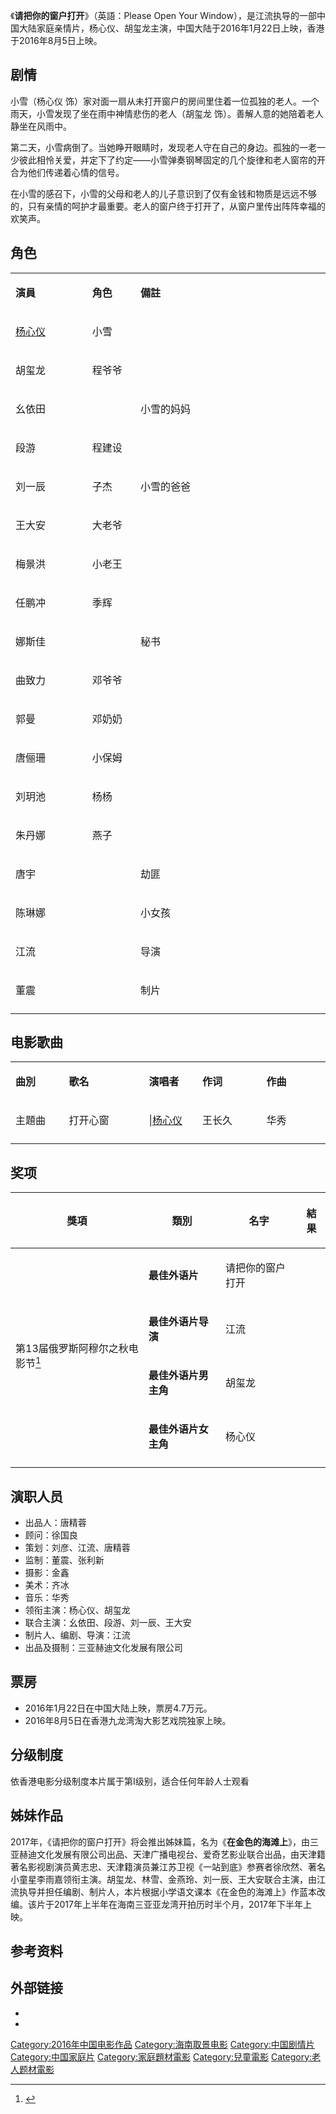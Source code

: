 {{Infobox Film
| name             = 请把你的窗户打开
| original_name    = Please Open Your Window
| image            = Please Open Your Window.jpg
| caption          = 电影海报
| director         = 江流
| producer         = 董震、张利新
| writer           = 江流
| starring         = [[杨心仪|杨心仪]]<br />胡玺龙<br />幺依田<br />段游<br />刘一辰
| music            = 华秀
| cinematography   = 金鑫
| editing          = 
| studio           = {{flagicon|CHN}} 三亚赫迪文化发展有限公司
| distributor      = {{flagicon|CHN}} 北京中外世纪影视文化传播有限公司<br />{{flagicon|HK}} 发行工作室<br />{{flagicon|HK}} 名威影业有限公司<br />{{flagicon|HK}} 镭射企业有限公司（DVD发行）
| released         = {{Film date|2016|1|22|中国大陆}}<br />{{Film date|2016|8|5|香港}}
| runtime          = 87分钟
| country          = {{中國大陸電影產地}}
| language         = {{flagicon|CHN}} [[普通話|普通話]]
| budget           = 
| gross            = 
| preceded_by     = 
| followed_by      =
| cn_name  = 
| tw_name  = 
| hk_name  = 
}}
《'''请把你的窗户打开'''》（英語：Please Open Your Window），是江流执导的一部中国大陆家庭亲情片，杨心仪、胡玺龙主演，中国大陆于2016年1月22日上映，香港于2016年8月5日上映。

== 剧情 ==
小雪（杨心仪 饰）家对面一扇从未打开窗户的房间里住着一位孤独的老人。一个雨天，小雪发现了坐在雨中神情悲伤的老人（胡玺龙 饰）。善解人意的她陪着老人静坐在风雨中。 

第二天，小雪病倒了。当她睁开眼睛时，发现老人守在自己的身边。孤独的一老一少彼此相怜关爱，并定下了约定——小雪弹奏钢琴固定的几个旋律和老人窗帘的开合为他们传递着心情的信号。 

在小雪的感召下，小雪的父母和老人的儿子意识到了仅有金钱和物质是远远不够的，只有亲情的呵护才最重要。老人的窗户终于打开了，从窗户里传出阵阵幸福的欢笑声。

== 角色 ==
{|class="wikitable" width="57%"
|- style="background:cornflowerblue; color:white" align=center
|style="width:2%"|'''演員'''||style="width:1%"|'''角色'''||style="width:6%"|'''備註'''
|-
| [[杨心仪|杨心仪]]||小雪||
|-
| 胡玺龙||程爷爷||
|-
| 幺依田 ||||小雪的妈妈
|-
| 段游 ||程建设||
|-
| 刘一辰 ||子杰||小雪的爸爸
|-
| 王大安||大老爷||
|-
| 梅景洪||小老王||
|-
| 任鹏冲 ||季辉||
|-
| 娜斯佳 ||||秘书
|-
| 曲致力 ||邓爷爷||
|-
| 郭曼||邓奶奶||
|-
| 唐俪珊||小保姆||
|-
| 刘玥池 ||杨杨||
|-
| 朱丹娜 ||燕子||
|-
| 唐宇 ||||劫匪
|-
| 陈琳娜 ||||小女孩
|-
| 江流 ||||导演
|-
| 董震 ||||制片
|-
|}

== 电影歌曲 ==
{|class="wikitable" style="text-align:center;width:80%"
|- style="width:100%; background:green; color:snow"
|style="width:10%"|'''曲別'''||style="width:15%"|'''歌名'''||style="width:10%"|'''演唱者'''||style="width:12%"|'''作词'''||style="width:12%"|'''作曲'''
|-
|主題曲||打开心窗|||[[杨心仪|杨心仪]]||王长久||华秀
|-
|}

== 奖项 ==
{| class="wikitable" style="font-size: 100%;"
|-
! 獎項
! 類別
! 名字
! 結果
|-
| rowspan="4"|第13届俄罗斯阿穆尔之秋电影节<ref >{{cite web |url=http://www.hinews.cn/news/system/2015/09/21/017815939.shtml |language= |title=三亚影片《请把你的窗户打开》 俄罗斯电影节斩获大奖 |publisher=南海网 |date=2015年9月21日 |accessdate= |archive-date=2016年2月1日 |archive-url=https://web.archive.org/web/20160201162127/http://www.hinews.cn/news/system/2015/09/21/017815939.shtml |dead-url=no }}</ref>
| '''最佳外语片'''
| 请把你的窗户打开
| {{won}}
|-
| '''最佳外语片导演'''
| 江流
| {{won}}
|-
| '''最佳外语片男主角'''
| 胡玺龙
| {{won}}
|-
| '''最佳外语片女主角'''
| 杨心仪
| {{won}}
|-
|}
==演职人员==
*出品人：唐精蓉
*顾问：徐国良
*策划：刘彦、江流、唐精蓉
*监制：董震、张利新
*摄影：金鑫
*美术：齐冰
*音乐：华秀
*领衔主演：杨心仪、胡玺龙
*联合主演：幺依田、段游、刘一辰、王大安
*制片人、编剧、导演：江流
*出品及摄制：三亚赫迪文化发展有限公司
==票房==
*2016年1月22日在中国大陆上映，票房4.7万元。
*2016年8月5日在香港九龙湾淘大影艺戏院独家上映。
==分级制度==
依香港电影分级制度本片属于第I级别，适合任何年龄人士观看

==姊妹作品==
2017年，《请把你的窗户打开》将会推出姊妹篇，名为《'''在金色的海滩上'''》，由三亚赫迪文化发展有限公司出品、天津广播电视台、爱奇艺影业联合出品，由天津籍著名影视剧演员黄志忠、天津籍演员兼江苏卫视《一站到底》参赛者徐欣然、著名小童星李雨嘉领衔主演。胡玺龙、林雪、金燕玲、刘一辰、王大安联合主演，由江流执导并担任编剧、制片人，本片根据小学语文课本《在金色的海滩上》作蓝本改编。该片于2017年上半年在海南三亚亚龙湾开拍历时半个月，2017年下半年上映。

== 参考资料 ==
{{reflist}}
== 外部链接 ==
*{{Mtime|230301|请把你的窗户打开}}
*{{douban|title=请把你的窗户打开}}

[[Category:2016年中国电影作品|Category:2016年中国电影作品]]
[[Category:海南取景电影|Category:海南取景电影]]
[[Category:中国剧情片|Category:中国剧情片]]
[[Category:中国家庭片|Category:中国家庭片]]
[[Category:家庭題材電影|Category:家庭題材電影]]
[[Category:兒童電影|Category:兒童電影]]
[[Category:老人题材電影|Category:老人题材電影]]